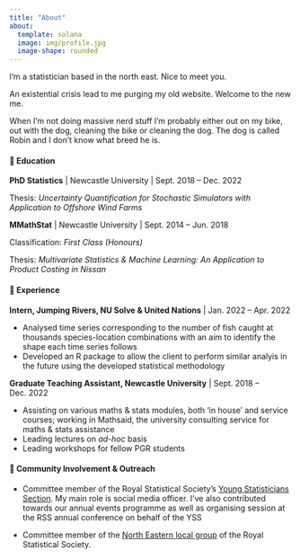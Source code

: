 ```yaml
---
title: "About"
about:
  template: solana
  image: img/profile.jpg
  image-shape: rounded
---
```


I'm a statistician based in the north east. Nice to meet you.

An existential crisis lead to me purging my old website. Welcome to the new me.

When I'm not doing massive nerd stuff I'm probably either out on my bike, out with the dog, cleaning the bike or cleaning the dog. The dog is called Robin and I don't know what breed he is.

#### 🧠 Education

**PhD Statistics** \| Newcastle University \| Sept. 2018 -- Dec. 2022

Thesis: *Uncertainty Quantification for Stochastic Simulators with Application to Offshore Wind Farms*

**MMathStat** \| Newcastle University \| Sept. 2014 -- Jun. 2018

Classification: *First Class (Honours)*

Thesis: *Multivariate Statistics & Machine Learning: An Application to Product Costing in Nissan*

#### 🧐 Experience

**Intern, Jumping Rivers, NU Solve & United Nations** \| Jan. 2022 -- Apr. 2022

-   Analysed time series corresponding to the number of fish caught at thousands species-location combinations with an aim to identify the shape each time series follows
-   Developed an R package to allow the client to perform similar analyis in the future using the developed statistical methodology

**Graduate Teaching Assistant, Newcastle University** \| Sept. 2018 -- Dec. 2022

-   Assisting on various maths & stats modules, both 'in house' and service courses; working in Mathsaid, the university consulting service for maths & stats assistance
-   Leading lectures on *ad-hoc* basis
-   Leading workshops for fellow PGR students

#### 🥳 Community Involvement & Outreach

-   Committee member of the Royal Statistical Society's [Young Statisticians Section](https://twitter.com/statsyss). My main role is social media officer. I've also contributed towards our annual events programme as well as organising session at the RSS annual conference on behalf of the YSS

-   Committee member of the [North Eastern local group](https://twitter.com/NorthEasternRSS) of the Royal Statistical Society.
